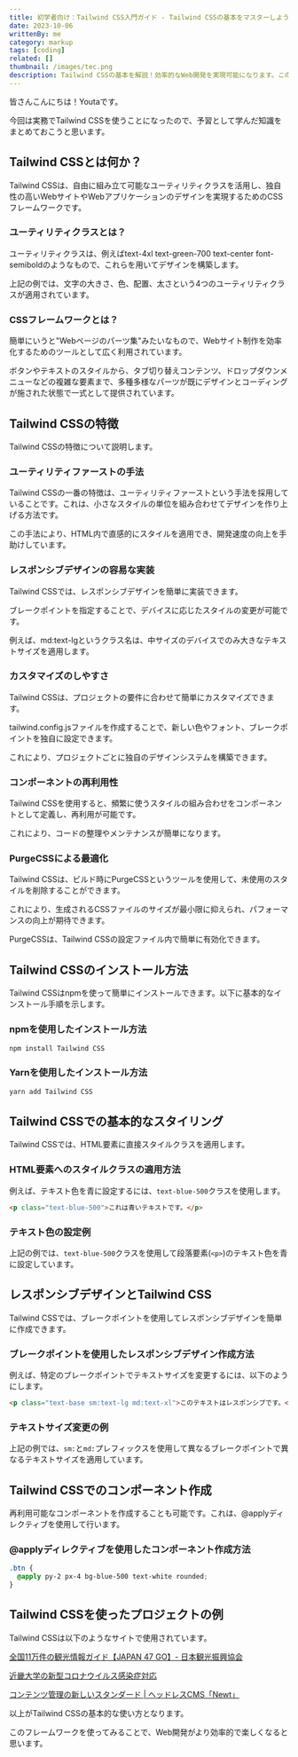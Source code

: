 ```yaml
---
title: 初学者向け：Tailwind CSS入門ガイド - Tailwind CSSの基本をマスターしよう
date: 2023-10-06
writtenBy: me
category: markup
tags: [coding]
related: []
thumbnail: /images/tec.png
description: Tailwind CSSの基本を解説！効率的なWeb開発を実現可能になります。この記事では、インストールの方法からコンポーネント作成までを解説します。
---
```


皆さんこんにちは！Youtaです。

今回は実務でTailwind CSSを使うことになったので、予習として学んだ知識をまとめておこうと思います。

## Tailwind CSSとは何か？

Tailwind CSSは、自由に組み立て可能なユーティリティクラスを活用し、独自性の高いWebサイトやWebアプリケーションのデザインを実現するためのCSSフレームワークです。

### ユーティリティクラスとは？

ユーティリティクラスは、例えばtext-4xl text-green-700 text-center font-semiboldのようなもので、これらを用いてデザインを構築します。

上記の例では、文字の大きさ、色、配置、太さという4つのユーティリティクラスが適用されています。

### CSSフレームワークとは？

簡単にいうと"Webページのパーツ集"みたいなもので、Webサイト制作を効率化するためのツールとして広く利用されています。

ボタンやテキストのスタイルから、タブ切り替えコンテンツ、ドロップダウンメニューなどの複雑な要素まで、多種多様なパーツが既にデザインとコーディングが施された状態で一式として提供されています。

## Tailwind CSSの特徴

Tailwind CSSの特徴について説明します。

### ユーティリティファーストの手法
Tailwind CSSの一番の特徴は、ユーティリティファーストという手法を採用していることです。これは、小さなスタイルの単位を組み合わせてデザインを作り上げる方法です。

この手法により、HTML内で直感的にスタイルを適用でき、開発速度の向上を手助けしています。

### レスポンシブデザインの容易な実装
Tailwind CSSでは、レスポンシブデザインを簡単に実装できます。

ブレークポイントを指定することで、デバイスに応じたスタイルの変更が可能です。

例えば、md:text-lgというクラス名は、中サイズのデバイスでのみ大きなテキストサイズを適用します。

### カスタマイズのしやすさ
Tailwind CSSは、プロジェクトの要件に合わせて簡単にカスタマイズできます。

tailwind.config.jsファイルを作成することで、新しい色やフォント、ブレークポイントを独自に設定できます。

これにより、プロジェクトごとに独自のデザインシステムを構築できます。

### コンポーネントの再利用性
Tailwind CSSを使用すると、頻繁に使うスタイルの組み合わせをコンポーネントとして定義し、再利用が可能です。

これにより、コードの整理やメンテナンスが簡単になります。

### PurgeCSSによる最適化
Tailwind CSSは、ビルド時にPurgeCSSというツールを使用して、未使用のスタイルを削除することができます。

これにより、生成されるCSSファイルのサイズが最小限に抑えられ、パフォーマンスの向上が期待できます。

PurgeCSSは、Tailwind CSSの設定ファイル内で簡単に有効化できます。

## Tailwind CSSのインストール方法

Tailwind CSSはnpmを使って簡単にインストールできます。以下に基本的なインストール手順を示します。

### npmを使用したインストール方法

```bash
npm install Tailwind CSS
```

### Yarnを使用したインストール方法

```bash
yarn add Tailwind CSS
```

## Tailwind CSSでの基本的なスタイリング

Tailwind CSSでは、HTML要素に直接スタイルクラスを適用します。

### HTML要素へのスタイルクラスの適用方法

例えば、テキスト色を青に設定するには、`text-blue-500`クラスを使用します。

```html
<p class="text-blue-500">これは青いテキストです。</p>
```

### テキスト色の設定例

上記の例では、`text-blue-500`クラスを使用して段落要素(`<p>`)のテキスト色を青に設定しています。

## レスポンシブデザインとTailwind CSS

Tailwind CSSでは、ブレークポイントを使用してレスポンシブデザインを簡単に作成できます。

### ブレークポイントを使用したレスポンシブデザイン作成方法

例えば、特定のブレークポイントでテキストサイズを変更するには、以下のようにします。

```html
<p class="text-base sm:text-lg md:text-xl">このテキストはレスポンシブです。</p>
```

### テキストサイズ変更の例

上記の例では、`sm:`と`md:`プレフィックスを使用して異なるブレークポイントで異なるテキストサイズを適用しています。

## Tailwind CSSでのコンポーネント作成

再利用可能なコンポーネントを作成することも可能です。これは、@applyディレクティブを使用して行います。

### @applyディレクティブを使用したコンポーネント作成方法

```css
.btn {
  @apply py-2 px-4 bg-blue-500 text-white rounded;
}
```

## Tailwind CSSを使ったプロジェクトの例

Tailwind CSSは以下のようなサイトで使用されています。

[全国11万件の観光情報ガイド【JAPAN 47 GO】- 日本観光振興協会](https://www.japan47go.travel/ja)

[近畿大学の新型コロナウイルス感染症対応](https://www.kindai.ac.jp/covid19/)

[コンテンツ管理の新しいスタンダード | ヘッドレスCMS「Newt」](https://www.newt.so/)

以上がTailwind CSSの基本的な使い方となります。

このフレームワークを使ってみることで、Web開発がより効率的で楽しくなると思います。
